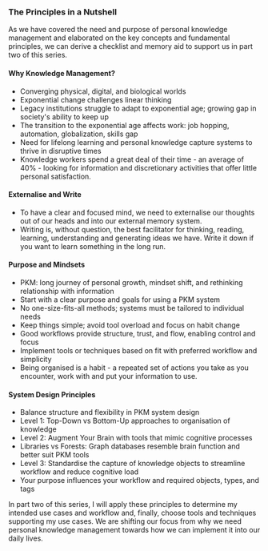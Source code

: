 
<TableOfContentSection chapter="chapter-05" topic="The Principles in a Nutshell">
	
### The Principles in a Nutshell

As we have covered the need and purpose of personal knowledge management and elaborated on the key concepts and fundamental principles, we can derive a checklist and memory aid to support us in part two of this series.

#### Why Knowledge Management?

- Converging physical, digital, and biological worlds
- Exponential change challenges linear thinking
- Legacy institutions struggle to adapt to exponential age; growing gap in society's ability to keep up
- The transition to the exponential age affects work: job hopping, automation, globalization, skills gap
- Need for lifelong learning and personal knowledge capture systems to thrive in disruptive times
- Knowledge workers spend a great deal of their time - an average of 40% - looking for information and discretionary activities that offer little personal satisfaction.

#### Externalise and Write

- To have a clear and focused mind, we need to externalise our thoughts out of our heads and into our external memory system.
- Writing is, without question, the best facilitator for thinking, reading, learning, understanding and generating ideas we have. Write it down if you want to learn something in the long run.

#### Purpose and Mindsets

- PKM: long journey of personal growth, mindset shift, and rethinking relationship with information
- Start with a clear purpose and goals for using a PKM system
- No one-size-fits-all methods; systems must be tailored to individual needs
- Keep things simple; avoid tool overload and focus on habit change
- Good workflows provide structure, trust, and flow, enabling control and focus
- Implement tools or techniques based on fit with preferred workflow and simplicity
- Being organised is a habit - a repeated set of actions you take as you encounter, work with and put your information to use.

#### System Design Principles

- Balance structure and flexibility in PKM system design
- Level 1: Top-Down vs Bottom-Up approaches to organisation of knowledge
- Level 2: Augment Your Brain with tools that mimic cognitive processes
- Libraries vs Forests: Graph databases resemble brain function and better suit PKM tools
- Level 3: Standardise the capture of knowledge objects to streamline workflow and reduce cognitive load
- Your purpose influences your workflow and required objects, types, and tags

In part two of this series, I will apply these principles to determine my intended use cases and workflow and, finally, choose tools and techniques supporting my use cases. We are shifting our focus from why we need personal knowledge management towards how we can implement it into our daily lives.

</TableOfContentSection>
